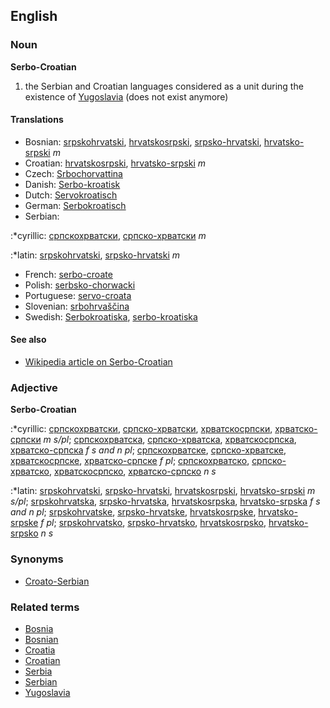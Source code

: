 ==English==
===Noun===
'''Serbo-Croatian'''

# the Serbian and Croatian languages considered as a unit during the existence of [[Yugoslavia]] (does not exist anymore)

====Translations====
*Bosnian: [[srpskohrvatski]], [[hrvatskosrpski]], [[srpsko-hrvatski]], [[hrvatsko-srpski]] ''m''
*Croatian: [[hrvatskosrpski]], [[hrvatsko-srpski]] ''m''
*Czech: [[Srbochorvattina]]
*Danish: [[Serbo-kroatisk]]
*Dutch: [[Servokroatisch]]
*German: [[Serbokroatisch]]
*Serbian:
:*cyrillic: [[српскохрватски]], [[српско-хрватски]] ''m''
:*latin: [[srpskohrvatski]], [[srpsko-hrvatski]] ''m''
*French: [[serbo-croate]]
*Polish: [[serbsko-chorwacki]] 
*Portuguese: [[servo-croata]]
*Slovenian: [[srbohrvaščina]]
*Swedish: [[Serbokroatiska]], [[serbo-kroatiska]]

====See also====
*[[w:Serbo-Croatian language|Wikipedia article on Serbo-Croatian]]

===Adjective===
'''Serbo-Croatian'''
:*cyrillic: [[српскохрватски]], [[српско-хрватски]], [[хрватскосрпски]], [[хрватско-српски]] ''m s/pl''; [[српскохрватска]], [[српско-хрватска]], [[хрватскосрпска]], [[хрватско-српска]] ''f s and n pl''; [[српскохрватске]], [[српско-хрватске]], [[хрватскосрпске]], [[хрватско-српске]] ''f pl''; [[српскохрватско]], [[српско-хрватско]], [[хрватскосрпско]], [[хрватско-српско]] ''n s''
:*latin: [[srpskohrvatski]], [[srpsko-hrvatski]], [[hrvatskosrpski]], [[hrvatsko-srpski]] ''m s/pl''; [[srpskohrvatska]], [[srpsko-hrvatska]], [[hrvatskosrpska]], [[hrvatsko-srpska]] ''f s and n pl''; [[srpskohrvatske]], [[srpsko-hrvatske]], [[hrvatskosrpske]], [[hrvatsko-srpske]] ''f pl''; [[srpskohrvatsko]], [[srpsko-hrvatsko]], [[hrvatskosrpsko]], [[hrvatsko-srpsko]] ''n s''

===Synonyms===
*[[Croato-Serbian]]

===Related terms===
*[[Bosnia]]
*[[Bosnian]]
*[[Croatia]]
*[[Croatian]]
*[[Serbia]]
*[[Serbian]]
*[[Yugoslavia]]